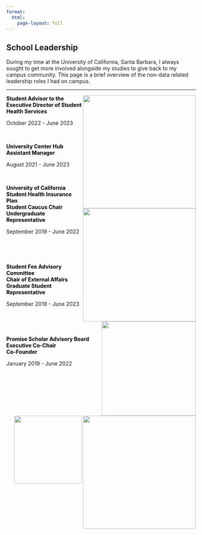 ```yaml
---
format:
  html:
    page-layout: full
---
```


## School Leadership

During my time at the University of California, Santa Barbara, I always sought to get more involved alongside my studies to give back to my campus community. This page is a brief overview of the non-data related leadership roles I had on campus.

------------------------------------------------------------------------


<img src="images/student_health_logo.png" fig-align="left" width="300" align="right"/>

::: {.thick style="font-weight: bold; color: black;"}
Student Advisor to the Executive Director of Student Health Services
:::

October 2022 - June 2023

<br>

<!-- -->

<img src="images/UCEN_logo.png" fig-align="left" width="300" align="right"/>

::: {.thick style="font-weight: bold; color: black;"}
University Center Hub <br> Assistant Manager
:::

August 2021 - June 2023

<br>

<!-- -->

<img src="images/ucship_logo.jpeg" fig-align="left" width="250" align="right"/>

::: {.thick style="font-weight: bold; color: black;"}
University of California Student Health Insurance Plan <br> Student Caucus Chair <br> Undergraduate Representative
:::

September 2019 - June 2022

<!-- -->

<br>

<img src="images/SFAC_logo.png" fig-align="left" width="300" align="right"/> <br>

::: {.thick style="font-weight: bold; color: black;"}
Student Fee Advisory Committee <br> Chair of External Affairs <br> Graduate Student Representative
:::

September 2019 - June 2023

<!-- -->

<br>

<img src="images/PS_logo.jpg" fig-align="left" width="180" align="right"/> <br>

::: {.thick style="font-weight: bold; color: black;"}
Promise Scholar Advisory Board <br> Executive Co-Chair <br> Co-Founder
:::

January 2019 - June 2022